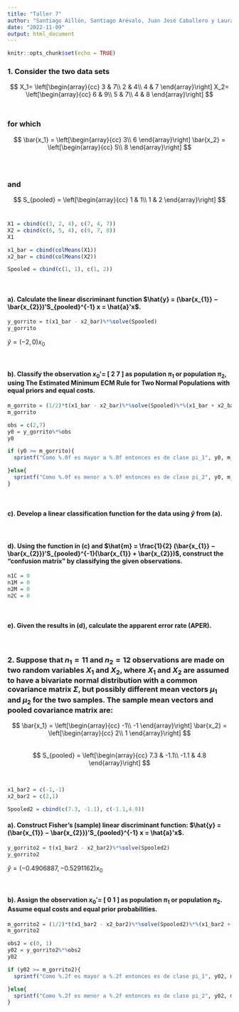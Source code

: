 ```yaml
---
title: "Taller 7"
author: "Santiago Aillón, Santiago Arévalo, Juan José Caballero y Laura Ortiz"
date: "2022-11-09"
output: html_document
---
```


```r
knitr::opts_chunk$set(echo = TRUE)
```

### 1. Consider the two data sets
  
  $$
  X_1= \left[\begin{array}{cc} 
  3 & 7\\
  2 & 4\\
  4 & 7
  \end{array}\right]
  X_2= \left[\begin{array}{cc} 
  6 & 9\\
  5 & 7\\
  4 & 8
  \end{array}\right]
  $$
<br /> 

### for which


  $$
  \bar{x_1} = \left[\begin{array}{cc} 
  3\\
  6
  \end{array}\right]
  \bar{x_2} = \left[\begin{array}{cc} 
  5\\
  8
  \end{array}\right]
  $$  
<br /> 

### and


  $$
  S_{pooled} = \left[\begin{array}{cc} 
  1 & 1\\
  1 & 2
  \end{array}\right]
  $$ 
<br /> 

```r
X1 = cbind(c(3, 2, 4), c(7, 4, 7))
X2 = cbind(c(6, 5, 4), c(9, 7, 8))
X1

x1_bar = cbind(colMeans(X1))
x2_bar = cbind(colMeans(X2))

Spooled = cbind(c(1, 1), c(1, 2)) 
```

<br /> 

#### a). Calculate the linear discriminant function $\hat{y} = (\bar{x_{1}} − \bar{x_{2}})'S_{pooled}^{-1} x = \hat{a}'x$.

```r
y_gorrito = t(x1_bar - x2_bar)%*%solve(Spooled)
y_gorrito
```

$\hat{y} = (-2, 0) x_{0}$

<br /> 

#### b). Classify the observation $x_{0}'$= [ 2  7 ] as population $\pi_{1}$ or population $\pi_{2}$, using The Estimated Minimum ECM Rule for Two Normal Populations with equal priors and equal costs.

```r
m_gorrito = (1/2)*t(x1_bar - x2_bar)%*%solve(Spooled)%*%(x1_bar + x2_bar)
m_gorrito
```

```r
obs = c(2,7)
y0 = y_gorrito%*%obs
y0

if (y0 >= m_gorrito){
  sprintf("Como %.0f es mayor a %.0f entonces es de clase pi_1", y0, m_gorrito)

}else{
  sprintf("Como %.0f es menor a %.0f entonces es de clase pi_2", y0, m_gorrito)
}
```

<br /> 

#### c). Develop a linear classification function for the data using $\hat{y}$ from (a).


<br /> 

#### d). Using the function in (c) and $\hat{m} = \frac{1}{2} (\bar{x_{1}} − \bar{x_{2}})'S_{pooled}^{-1}(\bar{x_{1}} + \bar{x_{2}})$, construct the "confusion matrix" by classifying the given observations.

```r
n1C = 0 
n1M = 0
n2M = 0
n2C = 0
```

<br /> 

#### e). Given the results in (d), calculate the apparent error rate (APER).


<br /> 

### 2. Suppose that $n_{1} = 11$ and $n_{2} = 12$ observations are made on two random variables $X_{1}$ and $X_{2}$, where $X_{1}$ and $X_{2}$ are assumed to have a bivariate normal distribution with a common covariance matrix $\Sigma$, but possibly different mean vectors $\mu_{1}$ and $\mu_{2}$ for the two samples. The sample mean vectors and pooled covariance matrix are:

  $$
  \bar{x_1} = \left[\begin{array}{cc} 
  -1\\
  -1
  \end{array}\right]
  \bar{x_2} = \left[\begin{array}{cc} 
  2\\
  1
  \end{array}\right]
  $$  
  $$
  S_{pooled} = \left[\begin{array}{cc} 
  7.3 & -1.1\\
  -1.1 & 4.8
  \end{array}\right]
  $$ 
 
<br /> 

```r
x1_bar2 = c(-1,-1)
x2_bar2 = c(2,1)

Spooled2 = cbind(c(7.3, -1.1), c(-1.1,4.8))
```
 
#### a). Construct Fisher’s (sample) linear discriminant function: $\hat{y} = (\bar{x_{1}} − \bar{x_{2}})'S_{pooled}^{-1} x = \hat{a}'x$.

```r
y_gorrito2 = t(x1_bar2 - x2_bar2)%*%solve(Spooled2)
y_gorrito2
```

$\hat{y} = (-0.4906887, -0.5291162) x_{0}$

<br /> 

#### b). Assign the observation $x_{0}'$= [ 0  1 ] as population $\pi_{1}$ or population $\pi_{2}$. Assume equal costs and equal prior probabilities.

```r
m_gorrito2 = (1/2)*t(x1_bar2 - x2_bar2)%*%solve(Spooled2)%*%(x1_bar2 + x2_bar2)
m_gorrito2
```
```r
obs2 = c(0, 1)
y02 = y_gorrito2%*%obs2
y02

if (y02 >= m_gorrito2){
  sprintf("Como %.2f es mayor a %.2f entonces es de clase pi_1", y02, m_gorrito2)

}else{
  sprintf("Como %.2f es menor a %.2f entonces es de clase pi_2", y02, m_gorrito2)
}
```